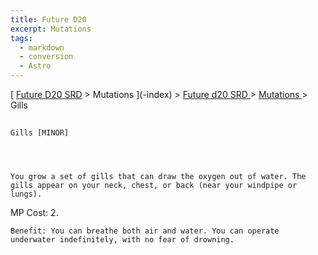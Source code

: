 ```yaml
---
title: Future D20
excerpt: Mutations
tags:
  - markdown
  - conversion
  - Astro
---
```







[
[Future D20 SRD]( / ) > Mutations
     ](-index)
     >
     [
      Future d20 SRD
     ](future-d20-srd-index)
     >
     [
      Mutations
     ](future-d20-srd-mutations-index)
     > Gills
    




## 
    Gills [MINOR]
   



    You grow a set of gills that can draw the oxygen out of water. The gills appear on your neck, chest, or back (near your windpipe or lungs).
MP Cost: 2.
   



    Benefit: You can breathe both air and water. You can operate underwater indefinitely, with no fear of drowning.
   






